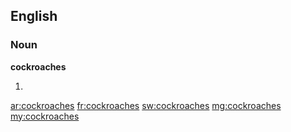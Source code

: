 ==English==

===Noun===
'''cockroaches'''
# {{plural of|cockroach}}

[[ar:cockroaches]]
[[fr:cockroaches]]
[[sw:cockroaches]]
[[mg:cockroaches]]
[[my:cockroaches]]